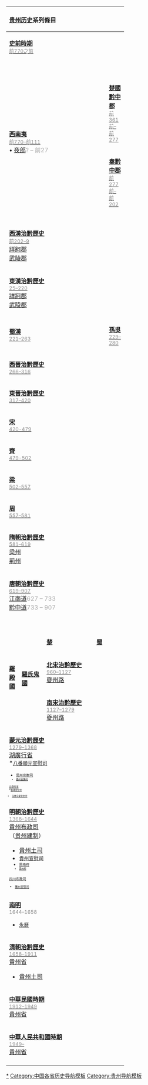{| width="180px" cellspacing="0" style="float: right; clear: right; border: 1px solid #BBBBBB; margin-left: 5px; margin-bottom: 5px; font-size: small; text-align: center;"
|width="18px"|
|width="18px"|
|width="18px"|
|width="18px"|
|width="18px"|
|width="18px"|
|width="18px"|
|width="18px"|
|width="18px"|
|-
|colspan="10" bgcolor="#EFEEEE" style="border-bottom:1px solid" | {{File2|zh=History of Guizhou zh-hant.png|zh-hans=History of Guizhou zh-hans.png|zh-hant=History of Guizhou zh-hant.png|180px|zh-hans_desc='''[[贵州历史]]'''|zh-hant_desc=貴州歷史}}'''<span size="+0.5">[[贵州历史]]系列條目</span>'''<br>
|-
| bgcolor="#D7E3F8" style="height:35px" colspan=10| [[貴州史前時期|'''史前時期'''<br/> <span style="color:#888"><small>前770之前</small></span>]]
|-
| bgcolor="#F5D8A9" colspan=8 rowspan=4| [[西南夷|'''西南夷''' </br> <span style="color:#888"><small>前770–前111</small></br></span>]]&bull; [[夜郎]]<span style="color:#aaa">? &ndash; 前27</span>
| bgcolor="#F5D8A9" style="height:40px" colspan=4|
|-
| bgcolor="#E2FFE2" style="height:40px" colspan=2 | [[黔中郡|'''楚國黔中郡'''<br><span style="color:#888"><small>前361前–前277</small></span>]]
|-
| bgcolor="#D7E3F8" style="height:28px" colspan=2 | [[黔中郡|'''秦黔中郡'''<br><span style="color:#888"><small>前277前–前202</small></span>]]
|-
| bgcolor="#c1f8f7" style="height:20px" colspan=2|
|-
| bgcolor="#c1f8f7" style="height:50px" colspan=10| [[西汉|'''西漢治黔歷史'''<br/> <span style="color:#888"><small>前202–9</small></span>]]<br>[[牂牁郡]]<br>[[武陵郡]]
|-
| bgcolor="#D7E3F8" style="height:50px" colspan=10| [[东汉|'''東漢治黔歷史'''<br/> <span style="color:#888"><small>25–220</small></span>]]<br>[[牂牁郡]]<br>[[武陵郡]]
|-
| bgcolor="#FFE1FF" style="height:20px" colspan=8 rowspan=2| [[蜀汉|'''蜀漢'''<br/> <span style="color:#888"><small>221–263</small></span>]]
|-
| bgcolor="#c1f8f7" style="height:20px" colspan=2| [[武陵郡|'''孫吳'''<br/> <span style="color:#888"><small>229–280</small></span>]]
|-
| bgcolor="#F5D8A9" style="height:40px" colspan=10| [[西晋|'''西晉治黔歷史'''<br/> <span style="color:#888"><small>266–316</small></span>]]
|-
| bgcolor="#F5D8B8" style="height:40px" colspan=10| [[东晋|'''東晉治黔歷史'''<br/> <span style="color:#888"><small>317–420</small></span>]]
|-
| bgcolor="#FFE1FF" style="height:35px" colspan=10| [[刘宋|'''宋'''<br/> <span style="color:#888"><small>420-479</small></span>]]
|-
| bgcolor="#c1f8f7" style="height:35px" colspan=10| [[南齐|'''齊'''<br/> <span style="color:#888"><small>479-502</small></span>]]
|-
| bgcolor="#F5D8A9" style="height:30px" colspan=10| [[梁_(南朝)|'''梁'''<br/> <span style="color:#888"><small>502–557</small></span>]]
|-
| bgcolor="#E2FFE2" style="height:30px" colspan=10 | [[北周|'''周'''<br><span style="color:#888"><small>557–581</small></span>]]
|-
| bgcolor="#D7E3F8" style="height:20px" colspan=10| [[隋朝|'''隋朝治黔歷史'''<br/> <span style="color:#888"><small>581–619</small></span>]]<br>[[梁州 (曹魏)|梁州]]<br>[[荆州 (古代)|荊州]]
|-
| bgcolor="#F5D8B8" style="height:70px" colspan=10| [[唐朝|'''唐朝治黔歷史'''<br/> <span style="color:#888"><small>619–907</small></span>]]<br>[[江南道]]<span style="color:#aaa">627 &ndash; 733</span><br>[[黔中道]]<span style="color:#aaa">733 &ndash; 907</span>
|-
| bgcolor="#BCD2EE" style="height:20px" colspan=1|
| bgcolor="#F5D8B8" style="height:20px" colspan=9|
|-
| bgcolor="#BCD2EE" style="height:140px" colspan=1  rowspan=5| [[罗甸国|'''羅殿國'''<br/> ]]
|-
| bgcolor="#4EEE94" style="height:60px" colspan=2  rowspan=4| [[羅氏鬼國|'''羅氏鬼國'''<br/> ]]
|-
| bgcolor="#d3c2ef" style="height:30px" colspan=4  rowspan=1| [[马楚|'''楚'''<br/> ]]
| bgcolor="#E2FFE2" style="height:30px" colspan=3 rowspan=1| [[前蜀|'''蜀'''<br/> ]]
|-
| bgcolor="#F5D8A9" style="height:50px" colspan=7 | [[北宋|'''北宋治黔歷史'''<br><span style="color:#888"><small>960–1127</small></span>]]<br>[[夔州路]]
|-
| bgcolor="#EED5D2" style="height:50px" colspan=7 | [[南宋|'''南宋治黔歷史'''<br><span style="color:#888"><small>1127–1279</small></span>]]<br>[[夔州路]]
|-
| bgcolor="#c1f8f7" style="height:100px" colspan=10 rowspan=1| [[元朝|'''蒙元治黔歷史'''<br><span style="color:#888"><small>1279–1368</small></span>]]<br>[[湖广等处行中书省|湖廣行省]]<br>
*<small>[[贵阳市#元朝|八番順元宣慰司]]<small>
*<small>[[思州土司|思州宣撫司]]<small>
*<small>[[播州土司|播州宣撫司]]
[[云南行省]]<br>
*<small>[[曲靖宣慰司]]<small>
*<small>[[乌撒乌蒙宣慰司]]<small>
|-
| bgcolor="#D7E3F8" style="height:60px" colspan=10| [[貴州等處承宣布政使司|'''明朝治黔歷史'''<br/> <span style="color:#888"><small>1368–1644</small></span>]]<br>[[貴州等處承宣布政使司|貴州布政司]]<br>（[[贵州建制]]）
*[[貴州土司]]
*<small>[[貴陽市#明朝|貴州宣慰司]]<small>
*<small>[[思南府]]<small>
*<small>[[思州府]]<br>
[[四川布政司]]
*<small>[[播州|播州宣慰司]]<small><br>
|-
| bgcolor="#d3c2ef" style="height:10px" colspan=10| [[南明|'''南明'''<br/> ]] <span style="color:#888"><small>1644–1658</small></span>
*<small>[[永曆 (南明)|永曆]]<small><br>
|-
| bgcolor="#F5D2A9" style="height:60px" colspan=10| [[清朝|'''清朝治黔歷史'''<br /> <span style="color:#888"><small>1658–1911</small></span>]]<br />[[貴州省 (清朝)|貴州省]]
*[[貴州土司]]
|-
| bgcolor="#FFE1FF" style="height:50px" colspan=10| [[中華民國|'''中華民國時期'''<br /> <span style="color:#888"><small>1912–1949</small></span>]]<br>[[貴州省_(中華民國)|貴州省]]
|-
| bgcolor="#E2FFE2" style="height:50px" colspan=10| [[贵州省|'''中華人民共和國時期'''<br /> <span style="color:#888"><small>1949–</small></span>]]<br />[[貴州省]]
|-
| bgcolor="#E2FFE2" align="right" colspan="10" | {{Navbar|貴州歷史|mini=1}}
|}<noinclude>

[[Category:貴州歷史|*]]
[[Category:中国各省历史导航模板]]
[[Category:贵州导航模板]]
</noinclude>
